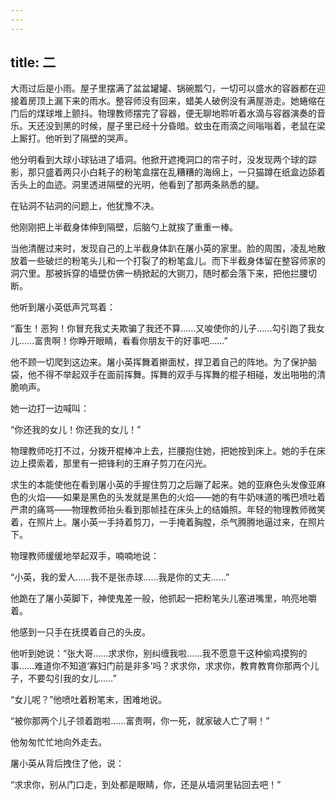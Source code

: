 ```yaml
---
---
---
```

title: 二
---




大雨过后是小雨。屋子里摆满了盆盆罐罐、锅碗瓢勺，一切可以盛水的容器都在迎接着房顶上漏下来的雨水。整容师没有回来，蜡美人破例没有满屋游走。她蜷缩在门后的煤球堆上颤抖。物理教师摆完了容器，便无聊地聆听着水滴与容器演奏的音乐。天还没到黑的时候，屋子里已经十分昏暗。蚊虫在雨滴之间嗡嗡着，老鼠在梁上厮打。他听到了隔壁的哭声。

他分明看到大球小球钻进了墙洞。他掀开遮掩洞口的帘子时，没发现两个球的踪影，那只盛着两只小白耗子的粉笔盒摆在乱糟糟的海绵上，一只猫蹲在纸盒边舔着舌头上的血迹。洞里透进隔壁的光明，他看到了那两条熟悉的腿。

在钻洞不钻洞的问题上，他犹豫不决。

他刚刚把上半截身体伸到隔壁，后脑勺上就挨了重重一棒。

当他清醒过来时，发现自己的上半截身体趴在屠小英的家里。脸的周围，凌乱地散放着一些破烂的粉笔头儿和一个打裂了的粉笔盒儿。而下半截身体留在整容师家的洞穴里。那被拆穿的墙壁仿佛一柄掀起的大铡刀，随时都会落下来，把他拦腰切断。

他听到屠小英低声咒骂着：

“畜生！恶狗！你冒充我丈夫欺骗了我还不算……又唆使你的儿子……勾引跑了我女儿……富贵啊！你睁开眼睛，看看你朋友干的好事吧……”

他不顾一切爬到这边来。屠小英挥舞着擀面杖，捍卫着自己的阵地。为了保护脑袋，他不得不举起双手在面前挥舞。挥舞的双手与挥舞的棍子相碰，发出啪啪的清脆响声。

她一边打一边喊叫：

“你还我的女儿！你还我的女儿！”

物理教师吃打不过，分拨开棍棒冲上去，拦腰抱住她，把她按到床上。她的手在床边上摸索着，那里有一把锋利的王麻子剪刀在闪光。

求生的本能使他在看到屠小英的手握住剪刀之后蹦了起来。她的亚麻色头发像亚麻色的火焰——如果是黑色的头发就是黑色的火焰——她的有牛奶味道的嘴巴喷吐着严肃的痛骂——物理教师抬头看到那帧挂在床头上的结婚照。年轻的物理教师微笑着，在照片上。屠小英一手持着剪刀，一手掩着胸膛，杀气腾腾地逼过来，在照片下。

物理教师缓缓地举起双手，喃喃地说：

“小英，我的爱人……我不是张赤球……我是你的丈夫……”

他跪在了屠小英脚下，神使鬼差一般，他抓起一把粉笔头儿塞进嘴里，响亮地嚼着。

他感到一只手在抚摸着自己的头皮。

他听到她说：“张大哥……求求你，别纠缠我啦……我不愿意干这种偷鸡摸狗的事……难道你不知道‘寡妇门前是非多’吗？求求你，求求你，教育教育你那两个儿子，不要勾引我的女儿……”

“女儿呢？”他喷吐着粉笔末，困难地说。

“被你那两个儿子领着跑啦……富贵啊，你一死，就家破人亡了啊！”

他匆匆忙忙地向外走去。

屠小英从背后拽住了他，说：

“求求你，别从门口走，到处都是眼睛，你，还是从墙洞里钻回去吧！”